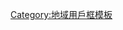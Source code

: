 {{Userbox
  |border-c = #000000
  |border-s = 1
  |id-c     = #FFFFFF
  |id-s     = 12
  |id-fc    = #000000
  |info-c   = #d81c17
  |info-s   = 9
  |info-fc  = #0051ba
  |id       = [[File:Flag of Croatia.svg|60px|center]]
  |info     = 這個用戶居住于[[克罗地亚]]。
}}
<noinclude>[[Category:地域用戶框模板]]

</noinclude>